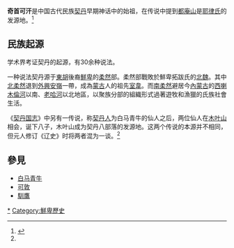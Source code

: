 '''奇首可汗'''是中国古代民族[[契丹|契丹]]早期神话中的始祖，在传说中提到[[都庵山|都庵山]]是[[耶律氏|耶律氏]]的发源地。<ref name=yang>{{cite journal|author=杨军|coauthor=李冬彤|title=从神话传说看契丹族起源之谜|url=http://www.cssn.cn/zx/201708/t20170808_3604072.shtml|publisher=中国社会科学网|date=2017-08-08|access-date=2019-01-06|archive-date=2019-01-02|archive-url=https://web.archive.org/web/20190102002307/http://www.cssn.cn/zx/201708/t20170808_3604072.shtml|dead-url=no}}</ref>

==民族起源==
学术界考证契丹的起源，有30余种说法。

一种说法契丹源于[[東胡|東胡]]後裔[[鮮卑|鮮卑]]的[[柔然|柔然]]部。柔然部戰敗於鮮卑拓跋氏的[[北魏|北魏]]。其中[[北柔然|北柔然]]退到[[外興安嶺|外興安嶺]]一帶，成為[[蒙古|蒙古]]人的祖先[[室韋|室韋]]。而[[南柔然|南柔然]]避居今[[內蒙古|內蒙古]]的[[西喇木倫河|西喇木倫河]]以南、[[老哈河|老哈河]]以北地區，以聚族分部的組織形式過著遊牧和漁獵的氏族社會生活。

《[[契丹国志|契丹国志]]》中另有一传说，称[[契丹人|契丹人]]为白马青牛的仙人之后，两位仙人在[[木叶山|木叶山]]相会，诞下八子，木叶山成为契丹八部落的发源地。这两个传说的本源并不相同，但元人修订《辽史》时将两者混为一谈。<ref name=yang />

==參見==
* [[白马青牛|白马青牛]]
* [[可敦|可敦]]
* [[馴鷹|馴鷹]]

{{中国历史小作品}}

[[Category:契丹君主|*]]
[[Category:鮮卑歷史|Category:鮮卑歷史]]